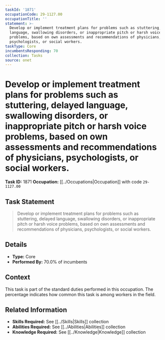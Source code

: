 ```yaml
---
taskId: '1871'
occupationCode: 29-1127.00
occupationTitle: ''
statement: >-
  Develop or implement treatment plans for problems such as stuttering, delayed
  language, swallowing disorders, or inappropriate pitch or harsh voice
  problems, based on own assessments and recommendations of physicians,
  psychologists, or social workers.
taskType: Core
incumbentsResponding: 70
collection: Tasks
source: onet
---
```

# Develop or implement treatment plans for problems such as stuttering, delayed language, swallowing disorders, or inappropriate pitch or harsh voice problems, based on own assessments and recommendations of physicians, psychologists, or social workers.

**Task ID:** 1871
**Occupation:** [[../Occupations|Occupation]] with code `29-1127.00`

## Task Statement

> Develop or implement treatment plans for problems such as stuttering, delayed language, swallowing disorders, or inappropriate pitch or harsh voice problems, based on own assessments and recommendations of physicians, psychologists, or social workers.

## Details

- **Type:** Core
- **Performed By:** 70.0% of incumbents

## Context

This task is part of the standard duties performed in this occupation. The percentage indicates how common this task is among workers in the field.

## Related Information

- **Skills Required:** See [[../Skills|Skills]] collection
- **Abilities Required:** See [[../Abilities|Abilities]] collection
- **Knowledge Required:** See [[../Knowledge|Knowledge]] collection
